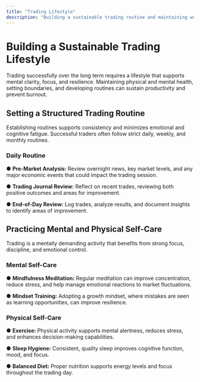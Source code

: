 ```yaml
---
title: "Trading Lifestyle"
description: "Building a sustainable trading routine and maintaining work-life balance"
---
```


# Building a Sustainable Trading Lifestyle

Trading successfully over the long term requires a lifestyle that supports mental clarity, focus, and resilience. Maintaining physical and mental health, setting boundaries, and developing routines can sustain productivity and prevent burnout.

## Setting a Structured Trading Routine

Establishing routines supports consistency and minimizes emotional and cognitive fatigue. Successful traders often follow strict daily, weekly, and monthly routines.

### Daily Routine

● **Pre-Market Analysis:** Review overnight news, key market levels, and any major economic events that could impact the trading session.

● **Trading Journal Review:** Reflect on recent trades, reviewing both positive outcomes and areas for improvement.

● **End-of-Day Review:** Log trades, analyze results, and document insights to identify areas of improvement.

## Practicing Mental and Physical Self-Care

Trading is a mentally demanding activity that benefits from strong focus, discipline, and emotional control.

### Mental Self-Care

● **Mindfulness Meditation:** Regular meditation can improve concentration, reduce stress, and help manage emotional reactions to market fluctuations.

● **Mindset Training:** Adopting a growth mindset, where mistakes are seen as learning opportunities, can improve resilience.

### Physical Self-Care

● **Exercise:** Physical activity supports mental alertness, reduces stress, and enhances decision-making capabilities.

● **Sleep Hygiene:** Consistent, quality sleep improves cognitive function, mood, and focus.

● **Balanced Diet:** Proper nutrition supports energy levels and focus throughout the trading day. 